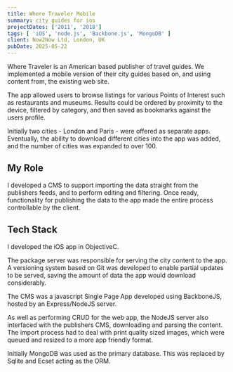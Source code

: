 ```yaml
---
title: Where Traveler Mobile
summary: city guides for ios
projectDates: ['2011', '2018']
tags: [ 'iOS', 'node.js', 'Backbone.js', 'MongoDB' ]
client: Now2Now Ltd, London, UK
pubDate: 2025-05-22
---
```



Where Traveler is an American based publisher of travel guides. We implemented a mobile version 
of their city guides based on, and using content from, the existing web site.

The app allowed users to browse listings for various Points of Interest such as restaurants and 
museums. Results could be ordered by proximity to the device, filtered by category, and then 
saved as bookmarks against the users profile.

Initially two cities - London and Paris - were offered as separate apps. Eventually, the ability 
to download different cities into the app was added, and the number of cities was expanded to 
over 100.

<div className="app-screens">
<AppImage className="app-screen" src="/media/where/where-1" alt="App Screen" />
<AppImage className="app-screen" src="/media/where/where-2" alt="App Screen" />
</div>

## My Role

I developed a CMS to support importing the data straight from the publishers feeds, and to 
perform editing and filtering. Once ready, functionality for publishing the data to the app 
made the entire process controllable by the client.


## Tech Stack

I developed the iOS app in ObjectiveC.

The package server was responsible for serving the city content to the app. A versioning 
system based on Git was developed to enable partial updates to be served, saving the amount 
of data the app would download considerably.

The CMS was a javascript Single Page App developed using BackboneJS, hosted by an 
Express/NodeJS server. 

As well as performing CRUD for the web app, the NodeJS server also interfaced with the 
publishers CMS, downloading and parsing the content. The import process had to deal with 
print quality sized images, which were queued and resized to a more app friendly format.

Initially MongoDB was used as the primary database. This was replaced by Sqlite and Ecset 
acting as the ORM.

